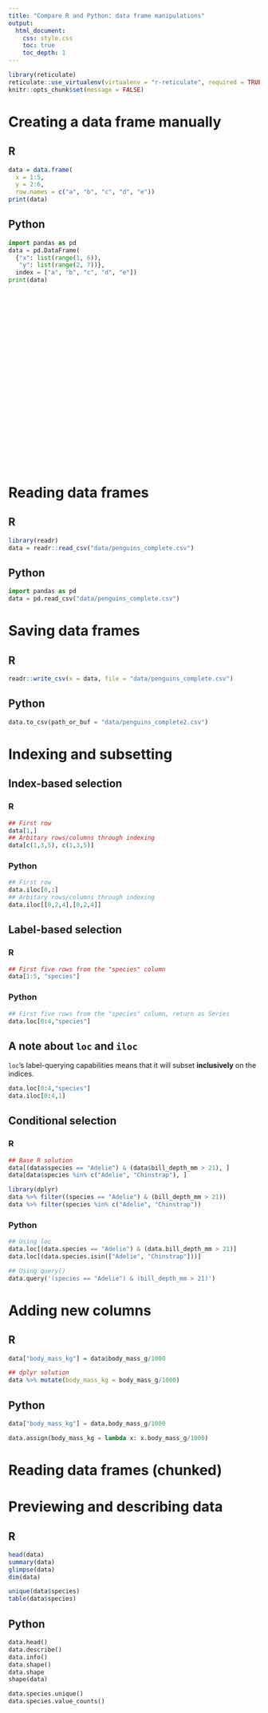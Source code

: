 ```yaml
---
title: "Compare R and Python: data frame manipulations"
output: 
  html_document:
    css: style.css
    toc: true
    toc_depth: 1
---
```


```r
library(reticulate)
reticulate::use_virtualenv(virtualenv = "r-reticulate", required = TRUE)
knitr::opts_chunk$set(message = FALSE)
```

# Creating a data frame manually 

<div class="left">

## R

```r
data = data.frame(
  x = 1:5, 
  y = 2:6,
  row.names = c("a", "b", "c", "d", "e"))
print(data)
```
</div>

<div class="right">

## Python
```python
import pandas as pd
data = pd.DataFrame(
  {"x": list(range(1, 6)),
   "y": list(range(2, 7))}, 
  index = ["a", "b", "c", "d", "e"])
print(data)
```
</div>

<div style="margin-bottom:400px;">
</div>

# Reading data frames

<div class="left">

## R

```r
library(readr)
data = readr::read_csv("data/penguins_complete.csv")
```
</div>

<div class="right">

## Python
```python
import pandas as pd
data = pd.read_csv("data/penguins_complete.csv")
```
</div>

# Saving data frames

<div class="left">

## R

```r
readr::write_csv(x = data, file = "data/penguins_complete.csv")
```
</div>

<div class="right">

## Python
```python
data.to_csv(path_or_buf = "data/penguins_complete2.csv")
```
</div>

# Indexing and subsetting

<!-- ## Column-wise subsetting -->

<!-- <div class="left"> -->

<!-- ### R -->

<!-- ```{r} -->
<!-- ## A smaller dataframe/tibble -->
<!-- data[,"species"] -->
<!-- ## A vector -->
<!-- head(data$species)  -->
<!-- ``` -->
<!-- </div> -->

<!-- <div class="right"> -->

<!-- ### Python -->
<!-- ```{python} -->
<!-- ## Both are pandas Series -->
<!-- data["species"] -->
<!-- data.species -->

<!-- ``` -->
<!-- </div> -->


## Index-based selection

<div class="left">

### R

```r
## First row
data[1,]
## Arbitary rows/columns through indexing
data[c(1,3,5), c(1,3,5)]
```
</div>

<div class="right">

### Python
```python
## First row
data.iloc[0,:]
## Arbitary rows/columns through indexing
data.iloc[[0,2,4],[0,2,4]]
```
</div>


## Label-based selection

<div class="left">

### R

```r
## First five rows from the "species" column
data[1:5, "species"]
```
</div>

<div class="right">

### Python
```python
## First five rows from the "species" column, return as Series
data.loc[0:4,"species"]
```
</div>

## A note about `loc` and `iloc`

`loc`'s label-querying capabilities means that it will subset **inclusively** on the indices. 
```python
data.loc[0:4,"species"]
data.iloc[0:4,1]
```


## Conditional selection

<div class="left">

### R

```r
## Base R solution
data[(data$species == "Adelie") & (data$bill_depth_mm > 21), ]
data[data$species %in% c("Adelie", "Chinstrap"), ]

library(dplyr)
data %>% filter((species == "Adelie") & (bill_depth_mm > 21))
data %>% filter(species %in% c("Adelie", "Chinstrap"))
```
</div>

<div class="right">

### Python
```python
## Using loc
data.loc[(data.species == "Adelie") & (data.bill_depth_mm > 21)]
data.loc[(data.species.isin(["Adelie", "Chinstrap"]))]

## Using query()
data.query('(species == "Adelie") & (bill_depth_mm > 21)')
```
</div>


# Adding new columns

<div class="left">

## R

```r
data["body_mass_kg"] = data$body_mass_g/1000

## dplyr solution
data %>% mutate(body_mass_kg = body_mass_g/1000)
```
</div>

<div class="right">

## Python
```python
data["body_mass_kg"] = data.body_mass_g/1000

data.assign(body_mass_kg = lambda x: x.body_mass_g/1000)
```
</div>

# Reading data frames (chunked)

# Previewing and describing data

<div class="left">

## R

```r
head(data)
summary(data)
glimpse(data)
dim(data)

unique(data$species)
table(data$species)
```
</div>

<div class="right">

## Python
```python
data.head()
data.describe()
data.info()
data.shape()
data.shape
shape(data)

data.species.unique()
data.species.value_counts()
```
</div>
